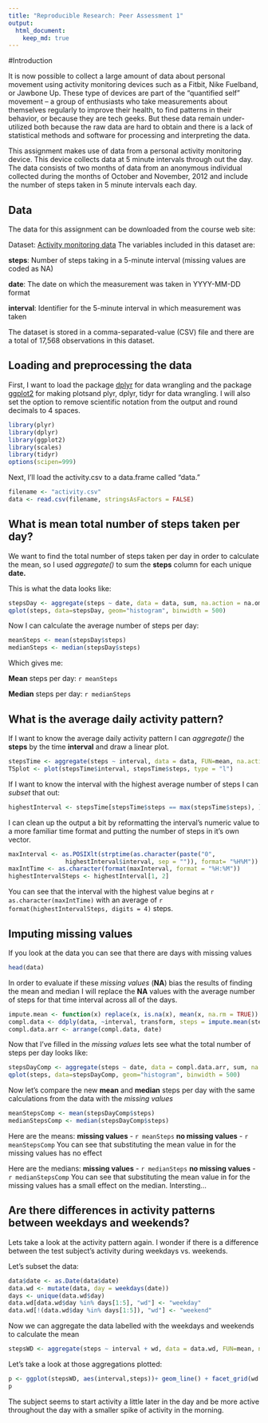 ```yaml
---
title: "Reproducible Research: Peer Assessment 1"
output: 
  html_document:
    keep_md: true
---
```


#Introduction

It is now possible to collect a large amount of data about personal movement using activity monitoring devices such as a Fitbit, Nike Fuelband, or Jawbone Up. These type of devices are part of the "quantified self" movement -- a group of enthusiasts who take measurements about themselves regularly to improve their health, to find patterns in their behavior, or because they are tech geeks. But these data remain under-utilized both because the raw data are hard to obtain and there is a lack of statistical methods and software for processing and interpreting the data.

This assignment makes use of data from a personal activity monitoring device. This device collects data at 5 minute intervals through out the day. The data consists of two months of data from an anonymous individual collected during the months of October and November, 2012 and include the number of steps taken in 5 minute intervals each day.

## Data

The data for this assignment can be downloaded from the course web site:

Dataset: [Activity monitoring data][1]
The variables included in this dataset are:

**steps**: Number of steps taking in a 5-minute interval (missing values are coded as NA)

**date**: The date on which the measurement was taken in YYYY-MM-DD format

**interval**: Identifier for the 5-minute interval in which measurement was taken

The dataset is stored in a comma-separated-value (CSV) file and there are a total of 17,568 observations in this dataset.


## Loading and preprocessing the data

First, I want to load the package [dplyr][1] for data wrangling and the 
package [ggplot2][2] for making plotsand plyr, dplyr, tidyr for data wrangling. 
I will also set the option to remove scientific notation from the output and 
round decimals to 4 spaces.

```r
library(plyr)
library(dplyr)
library(ggplot2)
library(scales)
library(tidyr)
options(scipen=999)
```

Next, I'll load the activity.csv to a data.frame called "data."
```r
filename <- "activity.csv"
data <- read.csv(filename, stringsAsFactors = FALSE)
```
## What is mean total number of steps taken per day?

We want to find the total number of steps taken per day in order to calculate 
the mean, so I used *aggregate()* to sum the **steps** column for each unique **date.**

This is what the data looks like:

```r
stepsDay <- aggregate(steps ~ date, data = data, sum, na.action = na.omit)
qplot(steps, data=stepsDay, geom="histogram", binwidth = 500)
```

Now I can calculate the average number of steps per day:
```r
meanSteps <- mean(stepsDay$steps)
medianSteps <- median(stepsDay$steps)
```
Which gives me:

**Mean** steps per day: `r meanSteps`

**Median** steps per day: `r medianSteps`

## What is the average daily activity pattern?

If I want to know the average daily activity pattern I can *aggregate()* the **steps**
by the time **interval** and draw a linear plot.
```r
stepsTime <- aggregate(steps ~ interval, data = data, FUN=mean, na.action = na.omit)
TSplot <- plot(stepsTime$interval, stepsTime$steps, type = "l")
```

If I want to know the interval with the highest average number of steps I can
*subset* that out:

```r
highestInterval <- stepsTime[stepsTime$steps == max(stepsTime$steps), ]
```

I can clean up the output a bit by reformatting the interval's numeric value to 
a more familiar time format and putting the number of steps in it's own vector.

```r
maxInterval <- as.POSIXlt(strptime(as.character(paste("0", 
                highestInterval$interval, sep = "")), format= "%H%M"))
maxIntTime <- as.character(format(maxInterval, format = "%H:%M"))
highestIntervalSteps <- highestInterval[1, 2]
```
You can see that the interval with the highest value begins at `r as.character(maxIntTime)`
with an average of `r format(highestIntervalSteps, digits = 4)` steps.

## Imputing missing values

If you look at the data you can see that there are days with missing values
```r
head(data)
```

In order to evaluate if these *missing values* (**NA**) bias the results of finding the mean
and median I will replace the **NA** values with the average number of steps for that
time interval across all of the days.

```r
impute.mean <- function(x) replace(x, is.na(x), mean(x, na.rm = TRUE))
compl.data <- ddply(data, ~interval, transform, steps = impute.mean(steps))
compl.data.arr <- arrange(compl.data, date)
```

Now that I've filled in the *missing values* lets see what the total number of 
steps per day looks like:

```r
stepsDayComp <- aggregate(steps ~ date, data = compl.data.arr, sum, na.action = na.omit)
qplot(steps, data=stepsDayComp, geom="histogram", binwidth = 500)
```

Now let's compare the new **mean** and **median** steps per day with the same calculations
from the data with the *missing values*

```r
meanStepsComp <- mean(stepsDayComp$steps)
medianStepsComp <- median(stepsDayComp$steps)
```

Here are the means: **missing values** - `r meanSteps` **no missing values** - `r meanStepsComp`
You can see that substituting the mean value in for the missing values has no effect

Here are the medians: **missing values** - `r medianSteps` **no missing values** - `r medianStepsComp`
You can see that substituting the mean value in for the missing values has a small effect on the median.  Intersting... 

## Are there differences in activity patterns between weekdays and weekends?

Lets take a look at the activity pattern again.  I wonder if there is a difference between
the test subject's activity during weekdays vs. weekends.  

Let's subset the data:
```r
data$date <- as.Date(data$date)
data.wd <- mutate(data, day = weekdays(date))
days <- unique(data.wd$day)
data.wd[data.wd$day %in% days[1:5], "wd"] <- "weekday"
data.wd[!(data.wd$day %in% days[1:5]), "wd"] <- "weekend"
```

Now we can aggregate the data labelled with the weekdays and weekends to 
calculate the mean
```r
stepsWD <- aggregate(steps ~ interval + wd, data = data.wd, FUN=mean, na.action = na.omit)
```



Let's take a look at those aggregations plotted:
```r
p <- ggplot(stepsWD, aes(interval,steps))+ geom_line() + facet_grid(wd ~ .)
p
```

The subject seems to start activity a little later in the day and be more active 
throughout the day with a smaller spike of activity in the morning.

[1]: https://d396qusza40orc.cloudfront.net/repdata%2Fdata%2Factivity.zip
[2]: http://cran.rstudio.com/web/packages/dplyr/vignettes/introduction.html
[3]: http://cran.r-project.org/web/packages/ggplot2/index.html
